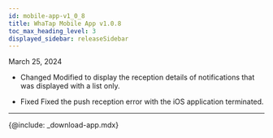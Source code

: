 ```yaml
---
id: mobile-app-v1_0_8
title: WhaTap Mobile App v1.0.8
toc_max_heading_level: 3
displayed_sidebar: releaseSidebar
---
```


March 25, 2024

- <Status>Changed</Status> Modified to display the reception details of notifications that was displayed with a list only.

- <Status>Fixed</Status> Fixed the push reception error with the iOS application terminated.

* * *

{@include: _download-app.mdx}
